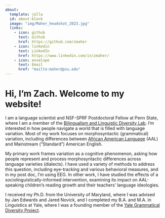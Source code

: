 ```yaml
---
about:
  template: jolla
  id: about-block
  image: "img/Maher_headshot_2023.jpg"
  links:
    - icon: github
      text: Github
      href: https://github.com/zmaher
    - icon: linkedin
      text: LinkedIn
      href: https://www.linkedin.com/in/zmaher/
    - icon: envelope
      text: Email
      href: "mailto:maher@psu.edu"  
---
```


::: {#about-block}
:::

# Hi, I'm Zach. Welcome to my website!

I am a language scientist and NSF-SPRF Postdoctoral Fellow at Penn State, where I am a member of the [Bilingualism and Linguistic Diversity Lab](https://bild.la.psu.edu/). I'm interested in how people navigate a world that is filled with language variation. Most of my work focuses on morphosyntactic (grammatical) variation, including differences between [African American Language](https://oraal.uoregon.edu) (AAL) and Mainstream ("Standard") American English. 

My primary work frames variation as a cognitive phenomenon, asking how people represent and process morphosyntactic differences across language varieties (dialects). I have used a variety of methods to address this question, including eye-tracking and various behavioral measures, and in my post doc, I'm using EEG. In other work, I have studied the effects of a sociolinguistically-informed intervention, examining its impact on AAL-speaking children's reading growth and their teachers' language ideologies.

I received my Ph.D. from the University of Maryland, where I was advised by Jan Edwards and Jared Novick, and I completed my B.A. and M.A. in Linguistics at Yale, where I was a founding member of the [Yale Grammatical Diversity Project](https://ygdp.yale.edu/).
